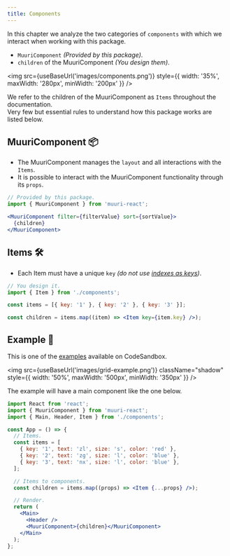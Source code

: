 ```yaml
---
title: Components
---
```



In this chapter we analyze the two categories of `components` with which we interact when working with this package.

- `MuuriComponent` _(Provided by this package)_.
- `children` of the MuuriComponent _(You design them)_.

<img
  src={useBaseUrl('images/components.png')}
  style={{ width: '35%', maxWidth: '280px', minWidth: '200px' }}
/>

We refer to the children of the MuuriComponent as `Items` throughout the documentation. <br/>
Very few but essential rules to understand how this package works are listed below.

## MuuriComponent 📦

- The MuuriComponent manages the `layout` and all interactions with the `Items`.
- It is possible to interact with the MuuriComponent functionality through its `props`.

```js
// Provided by this package.
import { MuuriComponent } from 'muuri-react';
```

```jsx
<MuuriComponent filter={filterValue} sort={sortValue}>
  {children}
</MuuriComponent>
```

## Items 🛠️

- Each Item must have a unique `key` _(do not use [indexes as keys](https://medium.com/@robinpokorny/index-as-a-key-is-an-anti-pattern-e0349aece318))_.

```js
// You design it.
import { Item } from './components';
```

```jsx
const items = [{ key: '1' }, { key: '2' }, { key: '3' }];

const children = items.map((item) => <Item key={item.key} />);
```

## Example 📖

This is one of the [examples](https://paol-imi.github.io/muuri-react/showcase) available on CodeSandbox.

<img
  src={useBaseUrl('images/grid-example.png')}
  className="shadow"
  style={{ width: '50%', maxWidth: '500px', minWidth: '350px' }}
/>

The example will have a main component like the one below.

```jsx
import React from 'react';
import { MuuriComponent } from 'muuri-react';
import { Main, Header, Item } from './components';

const App = () => {
  // Items.
  const items = [
    { key: '1', text: 'zl', size: 's', color: 'red' },
    { key: '2', text: 'zg', size: 'l', color: 'blue' },
    { key: '3', text: 'nx', size: 'l', color: 'blue' },
  ];

  // Items to components.
  const children = items.map((props) => <Item {...props} />);

  // Render.
  return (
    <Main>
      <Header />
      <MuuriComponent>{children}</MuuriComponent>
    </Main>
  );
};
```
